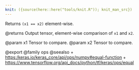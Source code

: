 ```yaml
---
knit: ({source(here::here("tools/knit.R")); knit_man_src})
---
```

Returns `(x1 == x2)` element-wise.

@returns
    Output tensor, element-wise comparison of `x1` and `x2`.

@param x1 Tensor to compare.
@param x2 Tensor to compare.

@export
@family ops
@seealso
+ <https:/keras.io/keras_core/api/ops/numpy#equal-function>
+ <https://www.tensorflow.org/api_docs/python/tf/keras/ops/equal>

